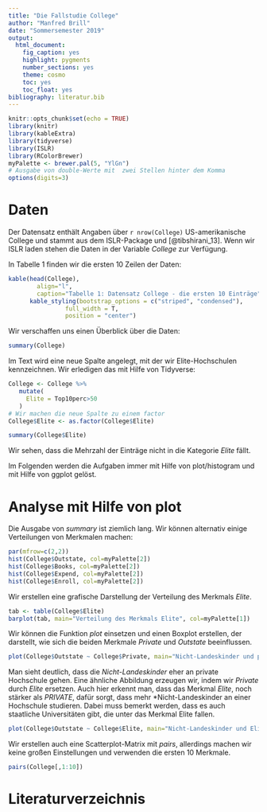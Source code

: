 ```yaml
---
title: "Die Fallstudie College"
author: "Manfred Brill"
date: "Sommersemester 2019"
output: 
  html_document: 
    fig_caption: yes
    highlight: pygments
    number_sections: yes
    theme: cosmo
    toc: yes
    toc_float: yes
bibliography: literatur.bib    
---
```


```r
knitr::opts_chunk$set(echo = TRUE)
library(knitr)
library(kableExtra)
library(tidyverse)
library(ISLR)
library(RColorBrewer)
myPalette <- brewer.pal(5, "YlGn")
# Ausgabe von double-Werte mit  zwei Stellen hinter dem Komma
options(digits=3)
```

# Daten
Der Datensatz enthält Angaben über `r nrow(College)` US-amerikanische College und stammt
aus dem ISLR-Package und [@tibshirani_13]. Wenn wir ISLR laden stehen die Daten
in der Variable *College* zur Verfügung.

In Tabelle 1 finden wir die ersten 10 Zeilen der Daten:
```r
kable(head(College),
        align="l",
        caption="Tabelle 1: Datensatz College - die ersten 10 Einträge") %>%
      kable_styling(bootstrap_options = c("striped", "condensed"), 
                full_width = T, 
                position = "center")
```

Wir verschaffen uns einen Überblick über die Daten:
```r
summary(College)
```

Im Text wird eine neue Spalte angelegt, mit der wir
Elite-Hochschulen kennzeichnen. Wir erledigen das mit Hilfe
von Tidyverse:

```r
College <- College %>%
   mutate(
     Elite = Top10perc>50
   )
# Wir machen die neue Spalte zu einem factor
College$Elite <- as.factor(College$Elite)

summary(College$Elite)
```

Wir sehen, dass die Mehrzahl der Einträge nicht in die Kategorie *Elite* fällt.

Im Folgenden werden die Aufgaben immer mit Hilfe von plot/histogram
und mit Hilfe von ggplot gelöst.

# Analyse mit Hilfe von plot

Die Ausgabe von *summary* ist ziemlich lang. Wir können
alternativ einige Verteilungen von Merkmalen machen:

```r
par(mfrow=c(2,2))
hist(College$Outstate, col=myPalette[2])
hist(College$Books, col=myPalette[2])
hist(College$Expend, col=myPalette[2])
hist(College$Enroll, col=myPalette[2])
```

Wir erstellen eine grafische Darstellung der Verteilung
des Merkmals *Elite*.

```r
tab <- table(College$Elite)
barplot(tab, main="Verteilung des Merkmals Elite", col=myPalette[1])
```

Wir können die Funktion *plot* einsetzen und einen Boxplot
erstellen, der darstellt, wie sich die beiden Merkmale *Private*
und *Outstate* beeinflussen.

```r
plot(College$Outstate ~ College$Private, main="Nicht-Landeskinder und private Hochschulen", col=myPalette[1], horizontal=TRUE)
```

Man sieht deutlich, dass die *Nicht-Landeskinder* eher an private
Hochschule gehen. Eine ähnliche Abbildung erzeugen wir, indem wir
*Private* durch *Elite* ersetzen. Auch hier erkennt man, dass
das Merkmal *Elite*, noch stärker als *PRIVATE*, dafür sorgt, dass mehr *Nicht-Landeskinder an einer Hochschule studieren. Dabei 
muss bemerkt werden, dass es auch staatliche Universitäten gibt,
die unter das Merkmal Elite fallen.


```r
plot(College$Outstate ~ College$Elite, main="Nicht-Landeskinder und Elite-Hochschulen", col=myPalette[2], horizontal=TRUE)
```

Wir erstellen auch eine Scatterplot-Matrix mit *pairs*, allerdings machen wir keine großen 
Einstellungen und verwenden die ersten 10 Merkmale.

```r
pairs(College[,1:10])
```

# Literaturverzeichnis



